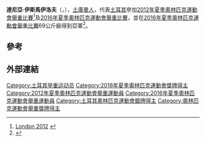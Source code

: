 {{Infobox sportsperson
| name           = 達尼亞·伊斯馬伊洛夫
| image          =
| imagesize      =
| caption        =
| ethnicity      = [[土庫曼人|土庫曼人]]
| residence      =
| birth_date     = {{birth date and age|1992|2|3|df=y}}
| birth_place    = [[土庫曼斯坦|土庫曼斯坦]][[列巴普州|列巴普州]]
| height         = {{convert|1.65|m|ftin|abbr=on}}
| weight         = {{convert|68|kg|lb|abbr=on}}
| website        =
| country        = {{TUR}}
| sport          = [[舉重|舉重]]
| event          = – 69 kg
| club           =
| team           =
| turnedpro      =
| coach          =
| coaching       =
| worlds         =
| regionals      =
| nationals      =
| olympics       =
| pb             =
| medaltemplates =
{{MedalCountry|{{TUR}}}}
{{MedalCompetition | [[奧林匹克運動會|奧林匹克運動會]]}}
{{MedalSilver | [[2016年夏季奧林匹克運動會|2016 里约热内卢]] | [[2016年夏季奧林匹克運動會舉重比賽|69 kg]]}}
{{MedalCompetition|[[世界舉重錦標賽|世界舉重錦標賽]]}}
{{MedalBronze|[[2015年世界舉重錦標賽|2015 休斯敦]]|69 kg}}
{{MedalCompetition|[[歐洲舉重錦標賽|歐洲舉重錦標賽]]}}
{{MedalGold|[[2016歐洲舉重錦標賽|2016歐洲舉重錦標賽]]|–69 kg}}
{{MedalGold|[[2015歐洲舉重錦標賽|2015歐洲舉重錦標賽]]|–69 kg}}
{{MedalCompetition|[[伊斯蘭團結體育總會舉重錦標賽|伊斯蘭團結體育總會舉重錦標賽]]}}
{{MedalGold|[[2015伊斯蘭團結體育總會舉重錦標賽|2015伊斯蘭團結體育總會舉重錦標賽]]|–77 kg}}
}}
'''達尼亞·伊斯馬伊洛夫'''（{{lang|en|'''Daniyar Ismayilov'''}}，{{bd|1992年|2月3日||}}），[[土庫曼人|土庫曼人]]，代表[[土耳其|土耳其]]參加[[2012年夏季奧林匹克運動會舉重比賽|2012年夏季奧林匹克運動會舉重比賽]]<ref>[http://www.london2012.com/athlete/ismayilov-daniyar-1118976/ London 2012] {{webarchive|url=https://archive.is/20130127231322/www.london2012.com/athlete/ismayilov-daniyar-1118976/ |date=2013-01-27 }}</ref>及[[2016年夏季奧林匹克運動會舉重比賽|2016年夏季奧林匹克運動會舉重比賽]]，並在[[2016年夏季奧林匹克運動會舉重比賽|2016年夏季奧林匹克運動會舉重比賽]]69公斤級得到亞軍<REF>
{{Cite web |url=http://www.sports.fr/jo-2016/halterophilie/articles/69kg-m-shi-zhiyong-decroche-son-deuxieme-sacre-olympique-1573189/ |title=存档副本 |access-date=2016-08-10 |archive-url=https://web.archive.org/web/20160811020806/http://www.sports.fr/jo-2016/halterophilie/articles/69kg-m-shi-zhiyong-decroche-son-deuxieme-sacre-olympique-1573189/ |archive-date=2016-08-11 |dead-url=yes }}
</REF>。

==參考==
{{Reflist}}

==外部連結==

{{DEFAULTSORT: Ismayilove, Daniyar}}
[[Category:土耳其举重运动员|Category:土耳其举重运动员]]
[[Category:2016年夏季奧林匹克運動會獎牌得主|Category:2016年夏季奧林匹克運動會獎牌得主]]
[[Category:2012年夏季奧林匹克運動會舉重運動員|Category:2012年夏季奧林匹克運動會舉重運動員]]
[[Category:2016年夏季奧林匹克運動會舉重運動員|Category:2016年夏季奧林匹克運動會舉重運動員]]
[[Category:土耳其奧林匹克運動會銀牌得主|Category:土耳其奧林匹克運動會銀牌得主]]
[[Category:奧林匹克運動會舉重獎牌得主|Category:奧林匹克運動會舉重獎牌得主]]